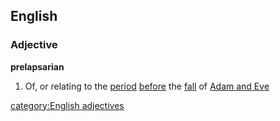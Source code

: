 ==English==
===Adjective===
'''prelapsarian'''
#Of, or relating to the [[period]] [[before]] the [[fall]] of [[Adam and Eve]]
[[category:English adjectives]]